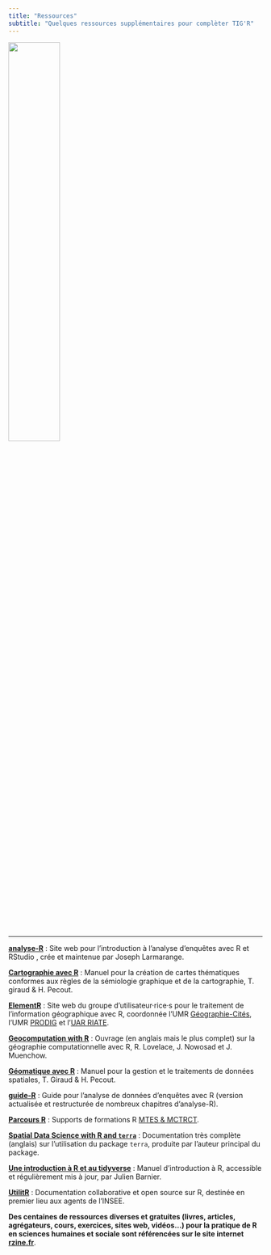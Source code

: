 ```yaml
---
title: "Ressources"
subtitle: "Quelques ressources supplémentaires pour complèter TIG'R"
---
```


::: column-margin
![](img/rzine.png){width="45%"}
:::

------------------------------------------------------------------------

<i class="bi bi-diagram-2"></i> [**analyse-R**](https://larmarange.github.io/analyse-R/) : Site web pour l'introduction à l'analyse d'enquêtes avec R et RStudio , crée et maintenue par Joseph Larmarange.

<i class="bi bi-book"></i> [**Cartographie avec R**](https://rcarto.github.io/cartographie_avec_r/) : Manuel pour la création de cartes thématiques conformes aux règles de la sémiologie graphique et de la cartographie, T. giraud & H. Pecout.

<i class="bi bi-diagram-2"></i> [**ElementR**](https://elementr.netlify.app/) : Site web du groupe d'utilisateur·rice·s pour le traitement de l'information géographique avec R, coordonnée l'UMR [Géographie-Cités](https://geographie-cites.cnrs.fr/), l'UMR [PRODIG](https://www.prodig.cnrs.fr/) et l'[UAR RIATE](https://riate.cnrs.fr/).

<i class="bi bi-book"></i> [**Geocomputation with R**](https://geocompr.robinlovelace.net/) : Ouvrage (en anglais mais le plus complet) sur la géographie computationnelle avec R, R. Lovelace, J. Nowosad et J. Muenchow.

<i class="bi bi-book"></i> [**Géomatique avec R**](https://rcarto.github.io/geomatique_avec_r/) : Manuel pour la gestion et le traitements de données spatiales, T. Giraud & H. Pecout.

<i class="bi bi-book"></i> [**guide-R**](https://larmarange.github.io/guide-R/) : Guide pour l'analyse de données d'enquêtes avec R (version actualisée et restructurée de nombreux chapitres d'analyse-R).

<i class="bi bi-diagram-2"></i> [**Parcours R**](https://mtes-mct.github.io/parcours-r/) : Supports de formations R [MTES & MCTRCT](https://www.ecologie.gouv.fr/).

<i class="bi bi-diagram-2"></i> [**Spatial Data Science with R and `terra`**](https://rspatial.org/index.html) : Documentation très complète (anglais) sur l'utilisation du package `terra`, produite par l'auteur principal du package.

<i class="bi bi-book"></i> [**Une introduction à R et au tidyverse**](https://juba.github.io/tidyverse/) : Manuel d'introduction à R, accessible et régulièrement mis à jour, par Julien Barnier.

<i class="bi bi-diagram-2"></i> [**UtilitR**](https://www.utilitr.org/) : Documentation collaborative et open source sur R, destinée en premier lieu aux agents de l'INSEE.

**Des centaines de ressources diverses et gratuites (livres, articles, agrégateurs, cours, exercices, sites web, vidéos...) pour la pratique de R en sciences humaines et sociale sont référencées sur le site internet** [**rzine.fr**](https://rzine.fr/publication/).
